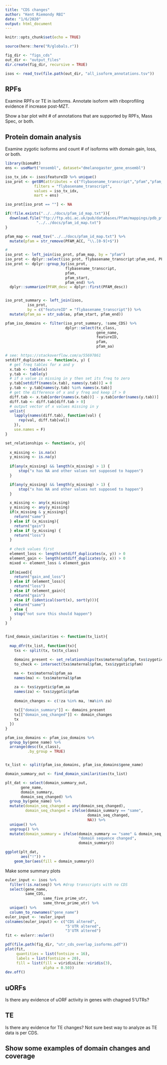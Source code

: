 ```yaml
---
title: "CDS changes"
author: "Kent Riemondy RBI"
date: "1/6/2020"
output: html_document
---
```



```r
knitr::opts_chunk$set(echo = TRUE)
```

```r
source(here::here("R/globals.r"))

fig_dir <- "figs_cds"
out_dir <- "output_files"
dir.create(fig_dir, recursive = TRUE)

```


```r
isos <- read_tsv(file.path(out_dir, "all_isoform_annotations.tsv"))
```


## RPFs

Examine RPFs or TE in isoforms. Annotate isoform with riboprofiling evidence if increase post-MZT. 

Show a bar plot wiht # of annotations that are supported by RPFs, Mass Spec, or both.

## Protein domain analysis

Examine zygotic isoforms and count # of isoforms with domain gain, loss, or both.

```r
library(biomaRt)
ens <- useMart("ensembl", dataset="dmelanogaster_gene_ensembl")

iso_tx_idx <- isos$featureID %>% unique() 
iso_prot <- getBM(attributes = c("flybasename_transcript","pfam","pfam_start", "pfam_end"), 
             filters = "flybasename_transcript",
             values = iso_tx_idx, 
             mart = ens)

iso_prot[iso_prot == ""] <- NA

if(!file.exists("../../docs/pfam_id_map.txt")){
  download.file("ftp://ftp.ebi.ac.uk/pub/databases/Pfam/mappings/pdb_pfam_mapping.txt", 
              "../../docs/pfam_id_map.txt")
}

pfam_map <- read_tsv("../../docs/pfam_id_map.txt") %>% 
  mutate(pfam = str_remove(PFAM_ACC, "\\.[0-9]+$")) 

# 
iso_prot <- left_join(iso_prot, pfam_map, by = "pfam")
iso_prot <- dplyr::select(iso_prot, flybasename_transcript:pfam_end, PFAM_desc)
iso_prot <- dplyr::group_by(iso_prot, 
                           flybasename_transcript, 
                           pfam, 
                           pfam_start, 
                           pfam_end) %>% 
  dplyr::summarize(PFAM_desc = dplyr::first(PFAM_desc))


iso_prot_summary <- left_join(isos, 
          iso_prot,
          by = c("featureID" = "flybasename_transcript")) %>% 
  mutate(pfam_aa = str_sub(aa, pfam_start, pfam_end))

```


```r
pfam_iso_domains <- filter(iso_prot_summary, !same_CDS) %>% 
                           dplyr::select(tx_class, 
                                         gene_name,
                                         featureID, 
                                         pfam,
                                         pfam_aa)

# see: https://stackoverflow.com/a/55697861
setdiff_duplicates <- function(x, y) {
  # get freq tables for x and y
  x.tab <- table(x)
  y.tab <- table(y)
  # if a value is missing in y then set its freq to zero
  y.tab[setdiff(names(x.tab), names(y.tab))] = 0
  y.tab <- y.tab[names(y.tab) %in% names(x.tab)]
  # get the difference of x and y freq and keep if > 0
  diff.tab <- x.tab[order(names(x.tab))] - y.tab[order(names(y.tab))]
  diff.tab <- diff.tab[diff.tab > 0]
  # output vector of x values missing in y
  unlist(
    lapply(names(diff.tab), function(val) {
      rep(val, diff.tab[val])
    }), 
    use.names = F)
}

set_relationships <- function(x, y){
  
  x_missing <- is.na(x)
  y_missing <- is.na(y)
  
  if(any(x_missing) && length(x_missing) > 1) {
      stop("x has NA and other values not supposed to happen")
  }

  if(any(y_missing) && length(y_missing) > 1) {
      stop("x has NA and other values not supposed to happen")
  }

  x_missing <- any(x_missing)
  y_missing <- any(y_missing)
  if(x_missing & y_missing){
    return("same")
  } else if (x_missing){
    return("gain")
  } else if (y_missing) {
    return("loss")
  }
  
  # check values first
  element_loss <- length(setdiff_duplicates(x, y)) > 0
  element_gain <- length(setdiff_duplicates(y, x)) > 0  
  mixed <- element_loss & element_gain
  
  if(mixed){
    return("gain_and_loss")
  } else if (element_loss){
    return("loss")
  } else if (element_gain){
    return("gain")
  } else if (identical(sort(x), sort(y))){
    return("same")
  } else {
    stop("not sure this should happen")
  }
}


find_domain_similarities <- function(tx_list){
  
  map_dfr(tx_list, function(tx){
    txs <- split(tx, tx$tx_class)
    
    domains_present <- set_relationships(txs$maternal$pfam, txs$zygotic$pfam)
    to_check <- intersect(txs$maternal$pfam, txs$zygotic$pfam) 

    ma <- txs$maternal$pfam_aa
    names(ma) <- txs$maternal$pfam

    za <- txs$zygotic$pfam_aa
    names(za) <- txs$zygotic$pfam
  
    domain_changes <- c(!za %in% ma, !ma%in% za)
    
    tx[["domain_summary"]] <- domains_present
    tx[["domain_seq_changed"]] <- domain_changes
    tx
  })
}

pfam_iso_domains <- pfam_iso_domains %>% 
  group_by(gene_name) %>%
  arrange(desc(tx_class), 
          .by_group = TRUE)


tx_list <- split(pfam_iso_domains, pfam_iso_domains$gene_name) 

domain_summary_out <- find_domain_similarities(tx_list)

plt_dat <- select(domain_summary_out, 
       gene_name,
       domain_summary,
       domain_seq_changed) %>% 
  group_by(gene_name) %>% 
  mutate(domain_seq_changed = any(domain_seq_changed),
         domain_seq_changed = ifelse(domain_summary == "same",
                                     domain_seq_changed,
                                     NA)) %>% 
  unique() %>% 
  ungroup() %>% 
  mutate(domain_summary = ifelse(domain_summary == "same" & domain_seq_changed,
                                 "domain sequence changed",
                                 domain_summary))

ggplot(plt_dat,
       aes("!")) +
    geom_bar(aes(fill = domain_summary))

```

Make some summary plots

```r
  
euler_input <- isos %>% 
  filter(!is.na(seq)) %>% #drop transcripts with no CDS
  select(gene_name, 
         same_CDS,
                 same_five_prime_utr,
                 same_three_prime_utr) %>% 
  unique() %>% 
  column_to_rownames("gene_name") 
euler_input <- !euler_input
colnames(euler_input) <- c("CDS altered",
                           "5'UTR altered",
                           "3'UTR altered")
fit <- eulerr::euler()

pdf(file.path(fig_dir, "utr_cds_overlap_isoforms.pdf"))
plot(fit,
     quantities = list(fontsize = 16),
     labels = list(fontsize = 20),
     fill = list(fill = viridisLite::viridis(3), 
                 alpha = 0.50))
dev.off()
```

## uORFs 

Is there any evidence of uORF activity in genes with chagned 5'UTRs?


## TE

Is there any evidence for TE changes? Not sure best way to analyze as TE data is per CDS. 

## Show some examples of domain changes and coverage  
